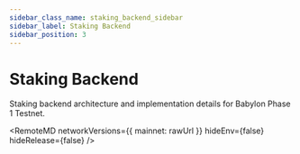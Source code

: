```yaml
---
sidebar_class_name: staking_backend_sidebar
sidebar_label: Staking Backend
sidebar_position: 3
---
```


# Staking Backend

Staking backend architecture and implementation details for Babylon Phase 1 Testnet.



<RemoteMD
  networkVersions={{
    mainnet: rawUrl
  }}
  hideEnv={false}
  hideRelease={false}
/>
